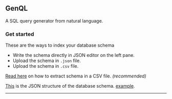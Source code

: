 ## GenQL

A SQL query generator from natural language.

### Get started

These are the ways to index your database schema

- Write the schema directly in JSON editor on the left pane.
- Upload the schema in `.json` file.
- Upload the schema in `.csv` file.

[Read here](/extract-schema) on how to extract schema in a CSV file. _(recommended)_

[This](/json-format.json) is the JSON structure of the database schema. [example](/schema-example.json).

---
